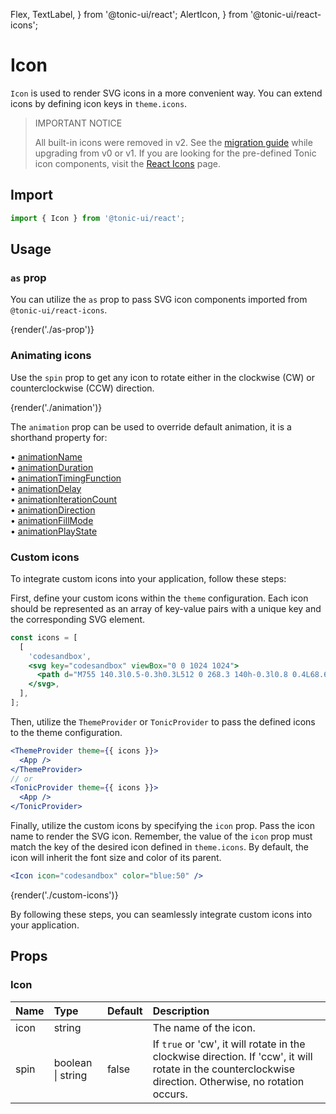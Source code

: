   Flex,
  TextLabel,
} from '@tonic-ui/react';
  AlertIcon,
} from '@tonic-ui/react-icons';

# Icon

`Icon` is used to render SVG icons in a more convenient way. You can extend icons by defining icon keys in `theme.icons`.

> <TextLabel><Flex alignItems="center" columnGap="2x" mb="1x"><AlertIcon /> IMPORTANT NOTICE</Flex></TextLabel>
>
> All built-in icons were removed in v2. See the [migration guide](../migration-guide/migrating-from-v1-to-v2#icons) while upgrading from v0 or v1. If you are looking for the pre-defined Tonic icon components, visit the [React Icons](../icons) page.

## Import

```js
import { Icon } from '@tonic-ui/react';
```

## Usage

### `as` prop

You can utilize the `as` prop to pass SVG icon components imported from `@tonic-ui/react-icons`.

{render('./as-prop')}

### Animating icons

Use the `spin` prop to get any icon to rotate either in the clockwise (CW) or counterclockwise (CCW) direction.

{render('./animation')}

The `animation` prop can be used to override default animation, it is a shorthand property for:

• [animationName](https://developer.mozilla.org/en-US/docs/Web/CSS/animation-name)<br/>
• [animationDuration](https://developer.mozilla.org/en-US/docs/Web/CSS/animation-duration)<br/>
• [animationTimingFunction](https://developer.mozilla.org/en-US/docs/Web/CSS/animation-timing-function)<br/>
• [animationDelay](https://developer.mozilla.org/en-US/docs/Web/CSS/animation-delay)<br/>
• [animationIterationCount](https://developer.mozilla.org/en-US/docs/Web/CSS/animation-iteration-count)<br/>
• [animationDirection](https://developer.mozilla.org/en-US/docs/Web/CSS/animation-direction)<br/>
• [animationFillMode](https://developer.mozilla.org/en-US/docs/Web/CSS/animation-fill-mode)<br/>
• [animationPlayState](https://developer.mozilla.org/en-US/docs/Web/CSS/animation-play-state)<br/>

### Custom icons

To integrate custom icons into your application, follow these steps:

First, define your custom icons within the `theme` configuration. Each icon should be represented as an array of key-value pairs with a unique key and the corresponding SVG element.

```jsx
const icons = [
  [
    'codesandbox',
    <svg key="codesandbox" viewBox="0 0 1024 1024">
      <path d="M755 140.3l0.5-0.3h0.3L512 0 268.3 140h-0.3l0.8 0.4L68.6 256v512L512 1024l443.4-256V256L755 140.3z m-30 506.4v171.2L548 920.1V534.7L883.4 341v215.7l-158.4 90z m-584.4-90.6V340.8L476 534.4v385.7L300 818.5V646.7l-159.4-90.6zM511.7 280l171.1-98.3 166.3 96-336.9 194.5-337-194.6 165.7-95.7L511.7 280z" />
    </svg>,
  ],
];
```

Then, utilize the `ThemeProvider` or `TonicProvider` to pass the defined icons to the theme configuration.

```jsx
<ThemeProvider theme={{ icons }}>
  <App />
</ThemeProvider>
// or
<TonicProvider theme={{ icons }}>
  <App />
</TonicProvider>
```

Finally, utilize the custom icons by specifying the `icon` prop. Pass the icon name to render the SVG icon. Remember, the value of the `icon` prop must match the key of the desired icon defined in `theme.icons`. By default, the icon will inherit the font size and color of its parent.

```jsx
<Icon icon="codesandbox" color="blue:50" />
```

{render('./custom-icons')}

By following these steps, you can seamlessly integrate custom icons into your application.

## Props

### Icon

| Name | Type | Default | Description |
| :--- | :--- | :------ | :---------- |
| icon | string | | The name of the icon. |
| spin | boolean \| string | false | If `true` or 'cw', it will rotate in the clockwise direction. If 'ccw', it will rotate in the counterclockwise direction. Otherwise, no rotation occurs. |

